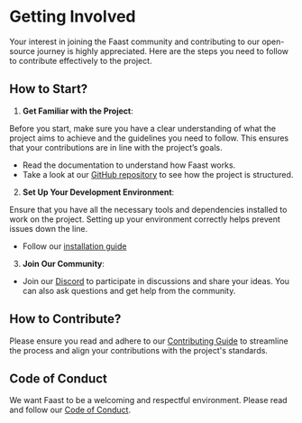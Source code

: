 # Getting Involved

Your interest in joining the Faast community and contributing to our open-source
journey is highly appreciated. Here are the steps you need to follow to
contribute effectively to the project.

## How to Start?

1. **Get Familiar with the Project**:

Before you start, make sure you have a clear understanding of what the project
aims to achieve and the guidelines you need to follow. This ensures that your
contributions are in line with the project’s goals.

- Read the documentation to understand how Faast works.
- Take a look at our [GitHub repository](link_to_repository) to see how the
  project is structured.

2. **Set Up Your Development Environment**:

Ensure that you have all the necessary tools and dependencies installed to work
on the project. Setting up your environment correctly helps prevent issues down
the line.

- Follow our [installation guide](link_to_installation_guide)

3. **Join Our Community**:

- Join our [Discord](link_to_installation_guide) to participate in discussions
  and share your ideas. You can also ask questions and get help from the
  community.

## How to Contribute?

Please ensure you read and adhere to our
[Contributing Guide](link_to_contributing_guide) to streamline the process and
align your contributions with the project's standards.

## Code of Conduct

We want Faast to be a welcoming and respectful environment. Please read and
follow our [Code of Conduct](link_to_code_of_conduct).
